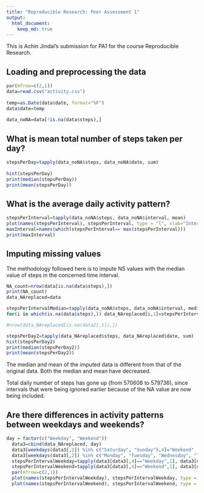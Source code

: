 ```yaml
---
title: "Reproducible Research: Peer Assessment 1"
output: 
  html_document:
    keep_md: true
---
```


This is Achin Jindal's submission for PA1 for the course Reproducible Research.

## Loading and preprocessing the data

```r

par(mfrow=c(2,1))
data=read.csv("activity.csv")
  
temp=as.Date(data$date, format="%F")
data$date=temp
  
data_noNA=data[!is.na(data$steps),]
```

## What is mean total number of steps taken per day?

```r

stepsPerDay=tapply(data_noNA$steps, data_noNA$date, sum)
  
hist(stepsPerDay)
print(median(stepsPerDay))
print(mean(stepsPerDay))
```

## What is the average daily activity pattern?

```r

stepsPerInterval=tapply(data_noNA$steps, data_noNA$interval, mean)
plot(names(stepsPerInterval), stepsPerInterval, type = "l", xlab="Interval", ylab="Number of Steps")  
maxInterval=names(which(stepsPerInterval== max(stepsPerInterval)))
print(maxInterval)
```

## Imputing missing values

The methodology followed here is to impute NS values with the median value of steps in the concerned time interval. 

```r

NA_count=nrow(data[is.na(data$steps),])
print(NA_count)
data_NAreplaced=data

stepsPerIntervalMedian=tapply(data_noNA$steps, data_noNA$interval, median)
for(i in which(is.na(data$steps),)) data_NAreplaced[i,1]=stepsPerIntervalMedian[which(names(stepsPerIntervalMedian)==data[i,3])]

#nrow(data_NAreplaced[is.na(data2[,1]),])

stepsPerDay2=tapply(data_NAreplaced$steps, data_NAreplaced$date, sum)
hist(stepsPerDay2)
print(median(stepsPerDay2))
print(mean(stepsPerDay2))

```

The median and mean of the imputed data is different from that of the original data. Both the median and mean have decreased.

Total daily number of steps has gone up (from 570608 to 579736), since intervals that were being ignored earlier because of the NA value are now being included.

## Are there differences in activity patterns between weekdays and weekends?

```r

day = factor(c("Weekday", "Weekend"))
  data3=cbind(data_NAreplaced, day)
  data3[weekdays(data3[,2]) %in% c("Saturday", "Sunday"),4]="Weekend"
  data3[weekdays(data3[,2]) %in% c("Monday", "Tuesday", "Wednesday", "Thursday", "Friday"),4]="Weekday"
  stepsPerIntervalWeekday=tapply(data3[data3[,4]=="Weekday",1], data3[data3[,4]=="Weekday",3], mean)
  stepsPerIntervalWeekend=tapply(data3[data3[,4]=="Weekend",1], data3[data3[,4]=="Weekend",3], mean)
  par(mfrow=c(2,1))
  plot(names(stepsPerIntervalWeekday), stepsPerIntervalWeekday, type = "l", xlab="Interval", ylab="Number of Steps", main="weekday")
  plot(names(stepsPerIntervalWeekend), stepsPerIntervalWeekend, type = "l", xlab="Interval", ylab="Number of Steps", main="weekend")
  
```
  